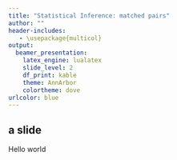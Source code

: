 ```yaml
---
title: "Statistical Inference: matched pairs"
author: ""
header-includes:
   - \usepackage{multicol}
output: 
  beamer_presentation: 
    latex_engine: lualatex
    slide_level: 2
    df_print: kable
    theme: AnnArbor
    colortheme: dove
urlcolor: blue
---
```




## a slide

Hello world


